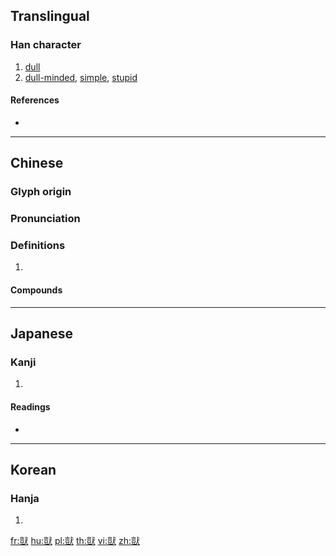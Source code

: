 {{also|呆}}
==Translingual==

===Han character===
{{Han char|rn=94|rad=犬|as=10|sn=13|four=23134|canj=UTIK|ids=⿰豈犬}}

# [[dull]]
# [[dull-minded]], [[simple]], [[stupid]]

====References====
* {{Han ref|kx=0716.340|dkj=20599|dj=1128.190|hdz=21361.100|uh=7343|ud=29507|bh=E2CA|bd=58058}}

----

==Chinese==
{{zh-forms}}

===Glyph origin===
{{Han etym}}

===Pronunciation===
{{zh-pron
|m=dāi,ái
|c=daai1,ngoi4
|mn=tai
|mc=y
|oc=y
|cat=
}}

===Definitions===
{{zh-hanzi}}

# {{rfdef|zh}}

====Compounds====
{{zh-der|大獃|好獃|獃串了皮|獃事|獃人|獃子|獃性|獃想|獃憨獃|獃根|獃根子|獃氣|獃滯|獃獃的|獃痴|獃磕磕|獃等|獃著臉|獃話|獃頭獃腦|痴獃|發獃|賣獃|賣痴獃|阿獃}}

----

==Japanese==

===Kanji===
{{ja-kanji|grade=|rs=犬10}}

# {{defn|lang=ja|sort=犬10}}

====Readings====
* {{ja-readings|on=[[がい]] (gai)|kun=[[おろか]] (oroka)|nanori=}}

----

==Korean==

===Hanja===
{{ko-hanja|hangeul=애|eumhun=|rv=ae|mr=ae|y=ay}}

# {{defn|lang=ko|sort=犬10}}

[[fr:獃]]
[[hu:獃]]
[[pl:獃]]
[[th:獃]]
[[vi:獃]]
[[zh:獃]]